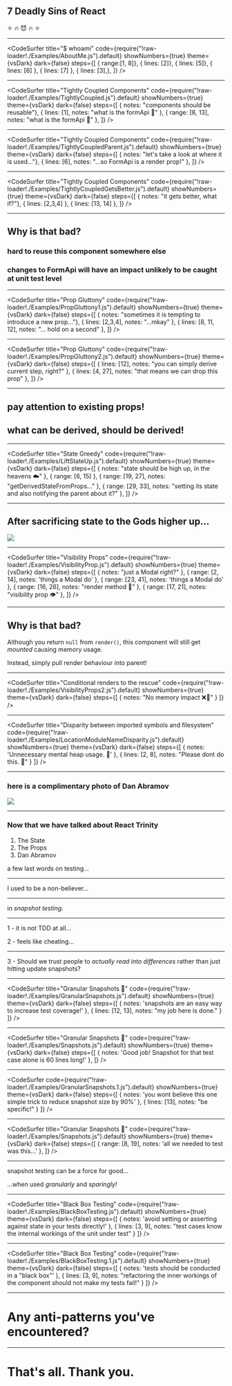 
## 7 Deadly Sins of React 
⚛ 🔥 😈 🔥 ⚛

---

<CodeSurfer
  title="$ whoami"
  code={require("!raw-loader!./Examples/AboutMe.js").default}
  showNumbers={true}
  theme={vsDark}
  dark={false}
  steps={[
    { range:[1, 8]},
    { lines: [2]},
    { lines: [5]},
    { lines: [6] },
    { lines: [7] },
    { lines: [3],},
  ]}
/>

---

<CodeSurfer
  title="Tightly Coupled Components"
  code={require("!raw-loader!./Examples/TightlyCoupled.js").default}
  showNumbers={true}
  theme={vsDark}
  dark={false}
  steps={[
    { notes: "components should be reusable"},
    { lines: [1], notes: "what is the formApi 🤔" },
    { range: [8, 13], notes: "what is the formApi 🤔" },
  ]}
/>

---

<CodeSurfer
  title="Tightly Coupled Components"
  code={require("!raw-loader!./Examples/TightlyCoupledParent.js").default}
  showNumbers={true}
  theme={vsDark}
  dark={false}
  steps={[
    { notes: "let's take a look at where it is used..."},
    { lines: [6], notes: "...so FormApi is a render prop!" },
  ]}
/>

---

<CodeSurfer
  title="Tightly Coupled Components"
  code={require("!raw-loader!./Examples/TightlyCoupledGetsBetter.js").default}
  showNumbers={true}
  theme={vsDark}
  dark={false}
  steps={[
    { notes: "it gets better, what if?"},
    { lines: [2,3,4] },
    { lines: [13, 14] },
  ]}
/>

---

## Why is that bad?

### hard to reuse this component somewhere else
### changes to FormApi will have an impact unlikely to be caught at unit test level

---

<CodeSurfer
  title="Prop Gluttony"
  code={require("!raw-loader!./Examples/PropGluttony1.js").default}
  showNumbers={true}
  theme={vsDark}
  dark={false}
  steps={[
    { notes: "sometimes it is tempting to introduce a new prop..."},
    { lines: [2,3,4], notes: "...mkay" },
    { lines: [8, 11, 12], notes: "... hold on a second" },
  ]}
/>

---

<CodeSurfer
  title="Prop Gluttony"
  code={require("!raw-loader!./Examples/PropGluttony2.js").default}
  showNumbers={true}
  theme={vsDark}
  dark={false}
  steps={[
    { lines: [12], notes: "you can simply derive current step, right?" },
    { lines: [4, 27], notes: "that means we can drop this prop" },
  ]}
/>

---

## pay attention to existing props!
## what can be derived, should be derived!

---

<CodeSurfer
  title="State Greedy"
  code={require("!raw-loader!./Examples/LiftStateUp.js").default}
  showNumbers={true}
  theme={vsDark}
  dark={false}
  steps={[
    { notes: "state should be high up, in the heavens ☁️" },
    { range: [6, 15] },
    { range: [19, 27], notes: "getDerivedStateFromProps..." },
    { range: [29, 33], notes: "setting its state and also notifying the parent about it?" },
  ]}
/>

---

<div style={{height: 'auto'}}>
  <h2>After sacrificing state to the Gods higher up...</h2>
  <img style={ {objectFit: "cover", height: "70vh"}} src={'./images/refactor.png'}></img>
</div>

---

<CodeSurfer
  title="Visibility Props"
  code={require("!raw-loader!./Examples/VisibilityProp.js").default}
  showNumbers={true}
  theme={vsDark}
  dark={false}
  steps={[
    { notes: "just a Modal right?" },
    { range: [2, 14], notes: 'things a Modal do' },
    { range: [23, 41], notes: 'things a Modal do' },
    { range: [16, 26], notes: "render method 🔎" },
    { range: [17, 21], notes: "visibility prop 👁️" },
  ]}
/>

---

## Why is that bad?

Although you return `null` from `render()`, this component will still get *mounted* causing memory usage.

Instead, simply pull render behaviour into parent!

---

<CodeSurfer
  title="Conditional renders to the rescue"
  code={require("!raw-loader!./Examples/VisibilityProps2.js").default}
  showNumbers={true}
  theme={vsDark}
  dark={false}
  steps={[
    { notes: "No memory impact ❌🤖" }
  ]}
/>

---

<CodeSurfer
  title="Disparity between imported symbols and filesystem"
  code={require("!raw-loader!./Examples/LocationModuleNameDisparity.js").default}
  showNumbers={true}
  theme={vsDark}
  dark={false}
  steps={[
    { notes: 'Unnecessary mental heap usage. 🧠' },
    { lines: [2, 8], notes: "Please dont do this. 🙏" }
  ]}
/>

---

<div style={{height: 'auto'}}>
  <h3>here is a complimentary photo of Dan Abramov</h3>
  <img style={ {objectFit: "cover", height: "70vh"}} src={'./images/dan.jpg'}></img>
</div>

---

### Now that we have talked about React Trinity

1. The State
2. The Props
3. Dan Abramov

a few last words on testing...

---

I used to be a non-believer...

---

in *snapshot testing.*

---

1 - it is not TDD at all...

2 - feels like cheating...

---

3 - Should we trust people to *actually read into differences* rather than just hitting update snapshots?

---

<CodeSurfer
  title="Granular Snapshots 🔬"
  code={require("!raw-loader!./Examples/GranularSnapshots.js").default}
  showNumbers={true}
  theme={vsDark}
  dark={false}
  steps={[
    { notes: 'snapshots are an easy way to increase test coverage!' },
    { lines: [12, 13], notes: "my job here is done." }
  ]}
/>

---

<CodeSurfer
  title="Granular Snapshots 🔬"
  code={require("!raw-loader!./Examples/Snapshots.js").default}
  showNumbers={true}
  theme={vsDark}
  dark={false}
  steps={[
    { notes: 'Good job! Snapshot for that test case alone is 60 lines long!' },
  ]}
/>

---

<CodeSurfer
  code={require("!raw-loader!./Examples/GranularSnapshots.1.js").default}
  showNumbers={true}
  theme={vsDark}
  dark={false}
  steps={[
    { notes: 'you wont believe this one simple trick to reduce snapshot size by 90%' },
    { lines: [13], notes: "be specific!" }
  ]}
/>

---

<CodeSurfer
  title="Granular Snapshots 🔬"
  code={require("!raw-loader!./Examples/Snapshots.js").default}
  showNumbers={true}
  theme={vsDark}
  dark={false}
  steps={[
    { range: [8, 19], notes: 'all we needed to test was this...' },
  ]}
/>

---

snapshot testing can be a force for good...

...when used *granularly* and *sparingly!*

---

<CodeSurfer
  title="Black Box Testing"
  code={require("!raw-loader!./Examples/BlackBoxTesting.js").default}
  showNumbers={true}
  theme={vsDark}
  dark={false}
  steps={[
    { notes: 'avoid setting or asserting against state in your tests directly!' },
    { lines: [3, 9], notes: "test cases know the internal workings of the unit under test" }
  ]}
/>

---

<CodeSurfer
  title="Black Box Testing"
  code={require("!raw-loader!./Examples/BlackBoxTesting.1.js").default}
  showNumbers={true}
  theme={vsDark}
  dark={false}
  steps={[
    { notes: 'tests should be conducted in a "black box"' },
    { lines: [3, 9], notes: "refactoring the inner workings of the component should not make my tests fail!" }
  ]}
/>

---

# Any anti-patterns you've encountered?

---

# That's all. Thank you.
